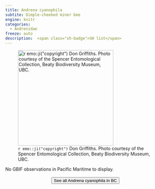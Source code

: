 ```yaml
---
title: Andrena cyanophila
subtite: Dimple-cheeked miner bee
engine: knitr
categories:
  - Andrenidae
freeze: auto
description:  <span class="sh-badge">SH list</span>
---
```

![`r emo::ji("copyright")` Don Griffiths. Photo courtesy of the Spencer Entomological Collection, Beaty Biodiversity Museum, UBC.](https://www.zoology.ubc.ca/entomology/main/Hymenoptera/Andrenidae/Andrena%20cyanophila%20(3lateral).jpg){height=300}



No GBIF observations in Pacific Maritime to display.
<br><br>
<center>


<a href="https://www.zoology.ubc.ca/entomology/main/Hymenoptera/Andrenidae/Andrena%20cyanophila.php"><button type="button" class="btn btn-secondary">See all Andrena cyanophila in BC <i class="fa-solid fa-arrow-up-right-from-square"></i> </button></a>
</center>
